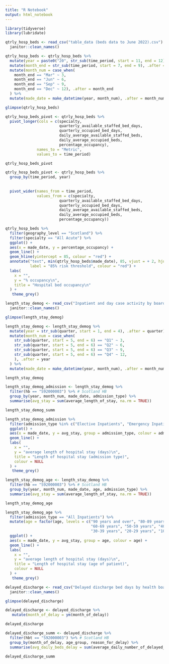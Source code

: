 ```yaml
---
title: "R Notebook"
output: html_notebook
---
```


```r
library(tidyverse)
library(lubridate)
```

```r
qtrly_hosp_beds <- read_csv("table_data (beds data to June 2022).csv") %>% 
  janitor::clean_names()
```

```r
qtrly_hosp_beds <- qtrly_hosp_beds %>% 
  mutate(year = paste0("20", str_sub(time_period, start = 11, end = 12)), .after = time_period) %>% 
  mutate(month_end = str_sub(time_period, start = 7, end = 9), .after = year) %>% 
  mutate(month_num = case_when(
    month_end == "Mar" ~ 3, 
    month_end == "Jun" ~ 6, 
    month_end == "Sep" ~ 9, 
    month_end == "Dec" ~ 12), .after = month_end
  ) %>% 
  mutate(made_date = make_datetime(year, month_num), .after = month_num)

glimpse(qtrly_hosp_beds)
```

```r
qtrly_hosp_beds_pivot <- qtrly_hosp_beds %>% 
  pivot_longer(cols = c(specialty, 
                        quarterly_available_staffed_bed_days, 
                        quarterly_occupied_bed_days, 
                        daily_average_available_staffed_beds, 
                        daily_average_occupied_beds, 
                        percentage_occupancy), 
              names_to = "Metric",
              values_to = time_period)

qtrly_hosp_beds_pivot
```

```r
qtrly_hosp_beds_pivot <- qtrly_hosp_beds %>% 
  group_by(time_period, year)
  
  
  pivot_wider(names_from = time_period, 
              values_from = c(specialty, 
                        quarterly_available_staffed_bed_days, 
                        quarterly_occupied_bed_days, 
                        daily_average_available_staffed_beds, 
                        daily_average_occupied_beds, 
                        percentage_occupancy))
```




```r
qtrly_hosp_beds %>% 
  filter(geography_level == "Scotland") %>% 
  filter(specialty == "All Acute") %>% 
  ggplot() +
  aes(x = made_date, y = percentage_occupancy) +
  geom_line() +
  geom_hline(yintercept = 85, colour = "red") +
  annotate("text", min(qtrly_hosp_beds$made_date), 85, vjust = + 2, hjust = 0, 
           label = "85% risk threshold", colour = "red") +
  labs(
    x = "", 
    y = "% occupancy\n", 
    title = "Hospital bed occupancy\n"
  ) + 
   theme_grey()
```

```r
length_stay_demog <- read_csv("Inpatient and day case activity by board of treatment, age and sex.csv") %>% 
  janitor::clean_names()

glimpse(length_stay_demog)
```

```r
length_stay_demog <- length_stay_demog %>% 
  mutate(year = str_sub(quarter, start = 1, end = 4), .after = quarter) %>% 
  mutate(month_num = case_when(
    str_sub(quarter, start = 5, end = 6) == "Q1" ~ 3, 
    str_sub(quarter, start = 5, end = 6) == "Q2" ~ 6, 
    str_sub(quarter, start = 5, end = 6) == "Q3" ~ 9, 
    str_sub(quarter, start = 5, end = 6) == "Q4" ~ 12, 
    ), .after = year
  ) %>% 
  mutate(made_date = make_datetime(year, month_num), .after = month_num)

length_stay_demog
```

```r
length_stay_demog_admission <- length_stay_demog %>% 
  filter(hb == "S92000003") %>% # Scotland HB
  group_by(year, month_num, made_date, admission_type) %>% 
  summarise(avg_stay = sum(average_length_of_stay, na.rm = TRUE))

length_stay_demog_summ
```

```r
length_stay_demog_admission %>% 
  filter(admission_type %in% c("Elective Inpatients", "Emergency Inpatients")) %>% 
  ggplot() +
  aes(x = made_date, y = avg_stay, group = admission_type, colour = admission_type) +
  geom_line() +
  labs(
    x = "", 
    y = "average length of hospital stay (days)\n", 
    title = "Length of hospital stay (admission type)", 
    colour = NULL
  ) +
   theme_grey()
```

```r
length_stay_demog_age <- length_stay_demog %>% 
  filter(hb == "S92000003") %>% # Scotland HB
  group_by(year, month_num, made_date, age, admission_type) %>% 
  summarise(avg_stay = sum(average_length_of_stay, na.rm = TRUE))

length_stay_demog_age
```

```r
length_stay_demog_age %>% 
  filter(admission_type == "All Inpatients") %>% 
  mutate(age = factor(age, levels = c("90 years and over", "80-89 years", "70-79 years",
                                      "60-69 years", "50-59 years", "40-49 years",
                                      "30-39 years", "20-29 years", "10-19 years", "0-9 years"))) %>% 
  ggplot() +
  aes(x = made_date, y = avg_stay, group = age, colour = age) +
  geom_line() +
  labs(
    x = "", 
    y = "average length of hospital stay (days)\n", 
    title = "Length of hospital stay (age of patient)", 
    colour = NULL
  ) +
   theme_grey()
```

```r
delayed_discharge <- read_csv("Delayed discharge bed days by health board.csv") %>% 
  janitor::clean_names() 

glimpse(delayed_discharge)
```

```r
delayed_discharge <- delayed_discharge %>% 
   mutate(month_of_delay = ym(month_of_delay))

delayed_discharge
```

```r
delayed_discharge_summ <- delayed_discharge %>% 
  filter(hbt == "S92000003") %>% # Scotland HB
  group_by(month_of_delay, age_group, reason_for_delay) %>% 
  summarise(avg_daily_beds_delay = sum(average_daily_number_of_delayed_beds))

delayed_discharge_summ
```





